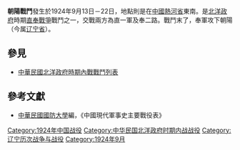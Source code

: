 {{vfd|他拍到那个微信里面了。|date=2022/06/27}}
{{Infobox Military Conflict|
campaign=|
image=|
caption=|
conflict=朝陽戰鬥|
date=1924年9月13日－22日|
place=[[中國|中國]]熱河東南|
result=奉軍攻佔朝陽|
combatant1=直一軍|
combatant2=奉二路| 
commander1=彭壽華|
commander2=李景林 |
strength1=|
strength2=|
casualties1=|
casualties2=|
}}
'''朝陽戰鬥'''發生於1924年9月13日－22日，地點則是在[[中國|中國]][[熱河省|熱河省]]東南。是[[北洋政府|北洋政府]]時期[[直奉戰爭|直奉戰爭]]戰鬥之一，交戰兩方為直一軍及奉二路。戰鬥末了，奉軍攻下朝陽（今属[[辽宁省|辽宁省]]）。
==參見==
*[[中華民國北洋政府時期內戰戰鬥列表|中華民國北洋政府時期內戰戰鬥列表]]
==參考文獻==
*[[中華民國|中華民國]][[國防大學_(臺灣)|國防大學]]編，《中國現代軍事史主要戰役表》

[[Category:1924年中国战役|Category:1924年中国战役]]
[[Category:中华民国北洋政府时期内战战役|Category:中华民国北洋政府时期内战战役]]
[[Category:辽宁历次战争与战役|Category:辽宁历次战争与战役]]
[[Category:1924年9月|Category:1924年9月]]